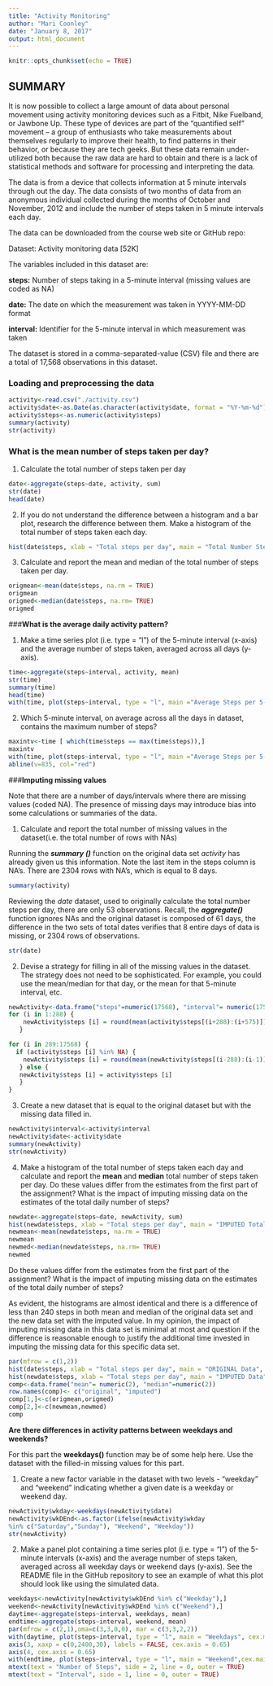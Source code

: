 ---
title: "Activity Monitoring"
author: "Mari Coonley"
date: "January 8, 2017"
output: html_document
---

```{r setup, include=FALSE}
knitr::opts_chunk$set(echo = TRUE)
```

## **SUMMARY**

It is now possible to collect a large amount of data about personal movement using activity monitoring devices such as a Fitbit, Nike Fuelband, or Jawbone Up. These type of devices are part of the "quantified self" movement -- a group of enthusiasts who take measurements about themselves regularly to improve their health, to find patterns in their behavior, or because they are tech geeks. But these data remain under-utilized both because the raw data are hard to obtain and there is a lack of statistical methods and software for processing and interpreting the data.

The data is from a device that collects information at 5 minute intervals through out the day. The data consists of two months of data from an anonymous individual collected during the months of October and November, 2012 and include the number of steps taken in 5 minute intervals each day.

The data can be downloaded from the course web site or GitHub repo:

Dataset: Activity monitoring data [52K]

The variables included in this dataset are:

**steps:** Number of steps taking in a 5-minute interval (missing values are coded as NA)

**date:** The date on which the measurement was taken in YYYY-MM-DD format

**interval:** Identifier for the 5-minute interval in which measurement was taken

The dataset is stored in a comma-separated-value (CSV) file and there are a total of 17,568 observations in this dataset.

###  **Loading and preprocessing the data**

```{r activity}
activity<-read.csv("./activity.csv")
activity$date<-as.Date(as.character(activity$date, format = "%Y-%m-%d"))
activity$steps<-as.numeric(activity$steps)
summary(activity)
str(activity)
```

### **What is the mean number of steps taken per day?**

1)  Calculate the total number of steps taken per day

```{r date}
date<-aggregate(steps~date, activity, sum)
str(date)
head(date)
```

2)  If you do not understand the difference between a histogram and a     bar plot, research the difference between them.  Make a histogram of the total number of steps taken each day.

```{r hist}
hist(date$steps, xlab = "Total steps per day", main = "Total Number Steps Taken Each Day", col = 'red')
```

3)  Calculate and report the mean and median of the total number of      steps taken per day.

```{r mean_med}
origmean<-mean(date$steps, na.rm = TRUE)
origmean
origmed<-median(date$steps, na.rm= TRUE)
origmed
```

###**What is the average daily activity pattern?**

1)  Make a time series plot (i.e. type = "l") of the 5-minute interval (x-axis) and the average number of steps taken, averaged across all days (y-axis).
```{r time}
time<-aggregate(steps~interval, activity, mean)
str(time)
summary(time)
head(time)
with(time, plot(steps~interval, type = "l", main ="Average Steps per 5-minute Interval", xlab = "5-minute Interval", ylab = "Average Steps", xlim = c(0, 2355), xaxp = c(0, 2400, 60), las=2, cex.axis = 0.65))
```

2)  Which 5-minute interval, on average across all the days in dataset, contains the maximum number of steps?
```{r maxintv}
maxintv<-time [ which(time$steps == max(time$steps)),]
maxintv
with(time, plot(steps~interval, type = "l", main ="Average Steps per 5-minute Interval", xlab = "5-minute Interval", ylab = "Average Steps", xlim = c(0, 2355), xaxp = c(0, 2400, 60), las=2, cex.axis = 0.65))
abline(v=835, col="red")
```

###**Imputing missing values**

Note that there are a number of days/intervals where there are missing values (coded NA).  The presence of missing days may introduce bias into some calculations or summaries of the data.

1)  Calculate and report the total number of missing values in the dataset(i.e. the total number of rows with NAs)

Running the _**summary ()**_ function on the original data set _activity_ has already given us this information.  Note the last item in the steps column is NA's.  There are 2304 rows with NA's, which is equal to 8 days.  
```{r}
summary(activity)
```

Reviewing the _date_ dataset, used to originally calculate the total number steps per day, there are only 53 observations.  Recall, the _**aggregate()**_ function ignores NAs and the original dataset is composed of 61 days, the difference in the two sets of total dates verifies that 8 entire days of data is missing, or 2304 rows of observations.
```{r}
str(date)
```

2)  Devise a strategy for filling in all of the missing values in the dataset.  The strategy does not need to be sophisticated.  For example, you could use the mean/median for that day, or the mean for that 5-minute interval, etc. 

```{r newActivity}
newActivity<-data.frame("steps"=numeric(17568), "interval"= numeric(17568))
for (i in 1:288) {
    newActivity$steps [i] = round(mean(activity$steps[(i+288):(i+575)]), digits = 0)
   }

for (i in 289:17568) {
  if (activity$steps [i] %in% NA) {
    newActivity$steps [i] = round(mean(newActivity$steps[(i-288):(i-1)]), digits=0)
   } else {
   newActivity$steps [i] = activity$steps [i]
   }
}
```

3) Create a new dataset that is equal to the original dataset but with the missing data filled in.

```{r}
newActivity$interval<-activity$interval
newActivity$date<-activity$date
summary(newActivity)
str(newActivity)
```

4)  Make a histogram of the total number of steps taken each day and calculate and report the **mean** and **median** total number of steps taken per day.  Do these values differ from the estimates from the first part of the assignment? What is the impact of imputing missing data on the estimates of the total daily number of steps? 

```{r newtime}
newdate<-aggregate(steps~date, newActivity, sum)
hist(newdate$steps, xlab = "Total steps per day", main = "IMPUTED Total Number Steps Taken Each Day", col = 'blue')
newmean<-mean(newdate$steps, na.rm = TRUE)
newmean
newmed<-median(newdate$steps, na.rm= TRUE)
newmed
```

Do these values differ from the estimates from the first part of the assignment? What is the impact of imputing missing data on the estimates of the total daily number of steps? 

As evident, the histograms are almost identical and there is a difference of less than 240 steps in both mean and median of the original data set and the new data set with the imputed value.  In my opinion, the impact of imputing missing data in this data set is minimal at most and question if the difference is reasonable enough to justify the additional time invested in imputing the missing data for this specific data set. 

```{r compare}
par(mfrow = c(1,2))
hist(date$steps, xlab = "Total steps per day", main = "ORIGINAL Data", col = 'red')
hist(newdate$steps, xlab = "Total steps per day", main = "IMPUTED Data", col = 'blue')
comp<-data.frame("mean"= numeric(2), "median"=numeric(2))
row.names(comp)<- c("original", "imputed")
comp[1,]<-c(origmean,origmed)
comp[2,]<-c(newmean,newmed)
comp
```

**Are there differences in activity patterns between weekdays and weekends?**

For this part the **weekdays()** function may be of some help here.  Use the dataset with the filled-in missing values for this part. 

1)  Create a new factor variable in the dataset with two levels - "weekday" and "weekend" indicating whether a given date is a weekday or weekend day.

```{r weekdays}
newActivity$wkday<-weekdays(newActivity$date)
newActivity$wkDEnd<-as.factor(ifelse(newActivity$wkday
%in% c("Saturday","Sunday"), "Weekend", "Weekday")) 
str(newActivity)
```

2)  Make a panel plot containing a time series plot (i.e. type = "l") of the 5-minute intervals (x-axis) and the average number of steps taken, averaged across all weekday days or weekend days (y-axis).  See the README file in the GitHub repository to see an example of what this plot should look like using the simulated data.

```{r weekdays_end}
weekdays<-newActivity[newActivity$wkDEnd %in% c("Weekday"),]
weekend<-newActivity[newActivity$wkDEnd %in% c("Weekend"),]
daytime<-aggregate(steps~interval, weekdays, mean)
endtime<-aggregate(steps~interval, weekend, mean)
par(mfrow = c(2,1),oma=c(3,3,0,0), mar = c(3,3,2,2))
with(daytime, plot(steps~interval, type = "l", main = "Weekdays", cex.main= .75, xaxt = "n", yaxt = "n", xlab="", ylab = "", cex.axis = .4))
axis(3, xaxp = c(0,2400,30), labels = FALSE, cex.axis = 0.65)
axis(4, cex.axis = 0.65)
with(endtime, plot(steps~interval, type = "l", main = "Weekend",cex.main = .75, ylab = "", xaxp = c(0, 2400, 30), las=2, cex.axis = 0.65))
mtext(text = "Number of Steps", side = 2, line = 0, outer = TRUE)
mtext(text = "Interval", side = 1, line = 0, outer = TRUE)

```
